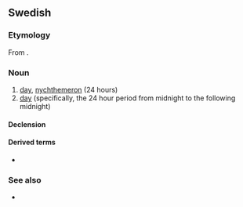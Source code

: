 ==Swedish==

===Etymology===
From {{inh|sv|non|dœgn}}.

===Noun===
{{sv-noun|n}}

# [[day]], [[nychthemeron]] (24 hours)
# [[day]] (specifically, the 24 hour period from midnight to the following midnight)

====Declension====
{{sv-infl-noun-n-zero}}

====Derived terms====
* {{l|sv|dygna}}

===See also===
* {{l|sv|dag}}